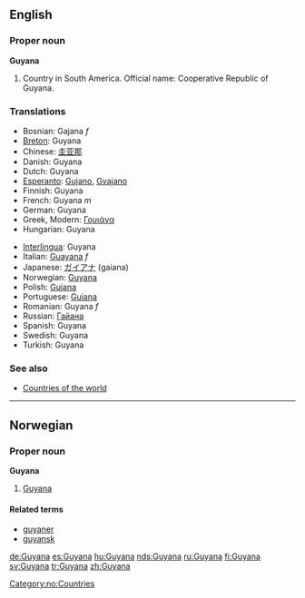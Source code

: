 ==English==

===Proper noun===
'''Guyana'''
{{wikipedia}}

# Country in South America. Official name: Cooperative Republic of Guyana.
===Translations===
{{top}}
*Bosnian: Gajana ''f''
*[[Breton]]: Guyana
*Chinese: [[圭亚那]]
*Danish: Guyana
*Dutch: Guyana
*[[Esperanto]]: [[Gujano]], [[Gvajano]]
*Finnish: Guyana
*French: Guyana ''m''
*German: Guyana
*Greek, Modern: [[Γουιάνα]]
*Hungarian: Guyana
{{mid}}
*[[Interlingua]]: Guyana
*Italian: [[Guayana]] ''f''
*Japanese: [[ガイアナ]] (gaiana)
*Norwegian: [[Guyana#Norwegian|Guyana]]
*Polish: [[Gujana]]
*Portuguese: [[Guiana]]
*Romanian: Guyana ''f''
*Russian: [[Гайана]]
*Spanish: Guyana
*Swedish: Guyana
*Turkish: Guyana
{{bottom}}

===See also===
* [[Countries of the world]]

----
==Norwegian==
===Proper noun===
[[Category:no:Countries]]
'''Guyana'''

#[[Guyana#English|Guyana]]

====Related terms====
*[[guyaner]]
*[[guyansk]]

[[de:Guyana]]
[[es:Guyana]]
[[hu:Guyana]]
[[nds:Guyana]]
[[ru:Guyana]]
[[fi:Guyana]]
[[sv:Guyana]]
[[tr:Guyana]]
[[zh:Guyana]]